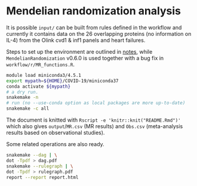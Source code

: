 # Mendelian randomization analysis

It is possible `input/` can be built from rules defined in the workflow and currently it contains data on the 26 overlapping proteins (no information on IL-4) from the Olink cvd1 & inf1 panels and heart failures.

Steps to set up the environment are outlined in [notes](notes/README.md), while `MendelianRandomization` v0.6.0 is used together with a bug fix in `workflow/r/MR_functions.R`.

```bash
module load miniconda3/4.5.1
export mypath=${HOME}/COVID-19/miniconda37
conda activate ${mypath}
# a dry run.
snakemake -n
# run (no --use-conda option as local packages are more up-to-date)
snakemake -c all
```

The document is knitted with `Rscript -e 'knitr::knit("README.Rmd")'` which also gives `output`/`MR.csv` (MR results) and `Obs.csv` (meta-analysis results based on observational studies).

Some related operations are also ready.

```bash
snakemake --dag | \
dot -Tpdf > dag.pdf
snakemake --rulegraph | \
dot -Tpdf > rulegraph.pdf
report --report report.html
```
